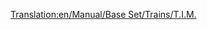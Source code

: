[[Translation:en/Manual/Base Set/Trains/T.I.M.]]
{{it/Manuale/Set base/Treni/StatLocomotive|Image=[[File:en/Manual/Base Set/Trains/Tim.png]]
|Name="T.I.M."
|Costo=93.750
|Velocità=241
|Peso=180 
|Potenza=5.220
|Sforzo=53.330 
|Kn=523
|Annuale=6.750
|Progettata=1984
|Vita=25
|Clima=
*Temperato  
|Descrizione=Questa è una locomotiva a doppia testa, capace di raggiungere ben 64 km orari in più della seconda migliore opzione, la [[it/Manuale/Set base/Treni/SH '40']]. C'è una sola locomotiva elettrica più veloce: la [[it/Manuale/Set base/Treni/AsiaStar]].
|Real-life=questa è la Transport Tycoon equivalente del primo modello francese di [http://en.wikipedia.org/wiki/TGV TGV] (Train à Grande Vitesse).
}}